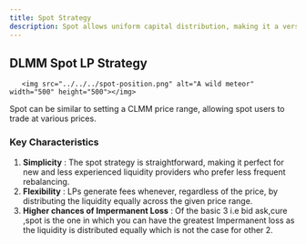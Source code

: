 ```yaml
---
title: Spot Strategy
description: Spot allows uniform capital distribution, making it a versatile and risk-adjusted strategy suitable for any market condition. ☄️
--- 
```


## DLMM Spot LP Strategy
       <img src="../../../spot-position.png" alt="A wild meteor" width="500" height="500"></img>

Spot can be similar to setting a CLMM price range, allowing spot users to trade at various prices. 

### Key Characteristics

1. **Simplicity** : The spot strategy is straightforward, making it perfect for new and less experienced liquidity providers who prefer less frequent rebalancing.
2. **Flexibility** : LPs generate fees whenever, regardless of the price, by distributing the liquidity equally across the given price range.
3. **Higher chances of Impermanent Loss** : Of the basic 3 i.e bid ask,cure ,spot is the one in which you can have the greatest Impermanent loss as the liquidity is distributed equally which is not the case for other 2.